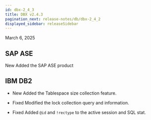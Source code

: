 ```yaml
---
id: dbx-2_4_3
title: DBX v2.4.3
pagination_next: release-notes/db/dbx-2_4_2
displayed_sidebar: releaseSidebar
---
```


March 6, 2025

## SAP ASE

<Status priority='1'>New</Status> Added the SAP ASE product

## IBM DB2

- <Status priority='1'>New</Status> Added the Tablespace size collection feature.

- <Status priority='0'>Fixed</Status> Modified the lock collection query and information.

- <Status priority='0'>Fixed</Status> Added `@id` and `!rectype` to the active session and SQL stat.


<DownloadJava ver="2.4.3" />
